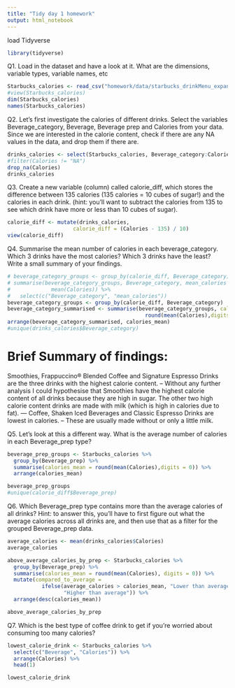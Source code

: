 ```yaml
---
title: "Tidy day 1 homework"
output: html_notebook
---
```

load Tidyverse
```r
library(tidyverse)
```

Q1. Load in the dataset and have a look at it. What are the dimensions, variable types, variable names, etc

```r
Starbucks_calories <- read_csv("homework/data/starbucks_drinkMenu_expanded.csv")
#view(Starbucks_calories)
dim(Starbucks_calories)
names(Starbucks_calories)
```
Q2. Let’s first investigate the calories of different drinks. Select the variables Beverage_category, Beverage, Beverage prep and Calories from your data. Since we are interested in the calorie content, check if there are any NA values in the data, and drop them if there are.
```r
drinks_calories <- select(Starbucks_calories, Beverage_category:Calories) %>%
#filter(Calories != "NA")
drop_na(Calories)
drinks_calories
```
Q3. Create a new variable (column) called calorie_diff, which stores the difference between 135 calories (135 calories = 10 cubes of sugar!) and the calories in each drink. (hint: you’ll want to subtract the calories from 135 to see which drink have more or less than 10 cubes of sugar).
```r
calorie_diff <- mutate(drinks_calories, 
                     calorie_diff = (Calories - 135) / 10)
view(calorie_diff)
```
Q4. Summarise the mean number of calories in each beverage_category. Which 3 drinks have the most calories? Which 3 drinks have the least? Write a small summary of your findings.
```r
# beverage_category_groups <- group_by(calorie_diff, Beverage_category) %>%
# summarise(beverage_category_groups, Beverage_category, mean_calories = 
#             mean(Calories)) %>%
#   select(c("Beverage_category", "mean_calories"))
beverage_category_groups <- group_by(calorie_diff, Beverage_category)
beverage_category_summarised <- summarise(beverage_category_groups, calories_mean = 
                                            round(mean(Calories),digits = 0))
arrange(beverage_category_summarised, calories_mean)
#unique(drinks_calories$Beverage_category)
```
# Brief Summary of findings:
Smoothies, 
Frappuccino® Blended Coffee
and Signature Espresso Drinks
are the three drinks with the highest calorie content. 
--
Without any further analysis I could hypothesise that Smoothies have the highest calorie content of all drinks because they are high in sugar. The other two high calorie content drinks are made with milk (which is high in calories due to fat).
---
Coffee,
Shaken Iced Beverages 
and Classic Espresso Drinks
are lowest in calories. 
--
These are usually made without or only a little milk.

Q5. Let’s look at this a different way. What is the average number of calories in each Beverage_prep type?
```r
beverage_prep_groups <- Starbucks_calories %>%
  group_by(Beverage_prep) %>%
  summarise(calories_mean = round(mean(Calories),digits = 0)) %>%           
  arrange(calories_mean)

beverage_prep_groups
#unique(calorie_diff$Beverage_prep)
```

Q6. Which Beverage_prep type contains more than the average calories of all drinks?
Hint: to answer this, you’ll have to first figure out what the average calories across all drinks are, and then use that as a filter for the grouped Beverage_prep data.
```r
average_calories <- mean(drinks_calories$Calories)
average_calories

above_average_calories_by_prep <- Starbucks_calories %>%
  group_by(Beverage_prep) %>%
  summarise(calories_mean = round(mean(Calories), digits = 0)) %>%
  mutate(compared_to_average = 
           ifelse(average_calories > calories_mean, "Lower than average", 
                  "Higher than average")) %>%
  arrange(desc(calories_mean))

above_average_calories_by_prep
```

Q7. Which is the best type of coffee drink to get if you’re worried about consuming too many calories?
```r
lowest_calorie_drink <- Starbucks_calories %>%
  select(c("Beverage", "Calories")) %>%
  arrange(Calories) %>%
  head(1)

lowest_calorie_drink
```












